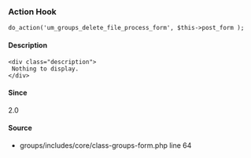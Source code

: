 
<UMBreadCrumb type="action"/>

### Action Hook    
    
```
do_action('um_groups_delete_file_process_form', $this->post_form );
```

#### Description
    <div class="description">
     Nothing to display.
    </div>

#### Since
<div class="description">
2.0
</div>

#### Source
  - <Link href="https://github.com/ultimatemember/groups/tree/2.3.0/includes/core/class--form.php#L64">groups/includes/core/class-groups-form.php</Link> <Link href="https://github.com/ultimatemember/groups/tree/2.3.0/includes/core/class--form.php#L64">line 64</Link>

